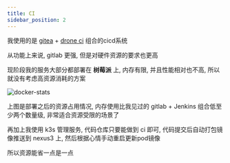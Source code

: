 ```yaml
---
title: CI
sidebar_position: 2
---
```


我使用的是 [gitea](https://gitea.io/zh-cn/) + [drone ci](https://www.drone.io/) 组合的cicd系统

从功能上来说, gitlab 更强, 但是对硬件资源的要求也更高

现阶段我的服务大部分都部署在 **树莓派** 上, 内存有限, 并且性能相对也不高, 所以就没有考虑高资源消耗的方案

![docker-stats](/img/gitea/gitea-drone-stats.png)

上图是部署之后的资源占用情况, 内存使用比我见过的 gitlab + Jenkins 组合低至少两个数量级, 非常适合资源受限的场景了

再加上我使用 k3s 管理服务, 代码仓库只要能做到 ci 即可, 代码提交后自动打包镜像推送到 nexus3 上, 然后根据心情手动重启更新pod镜像

所以资源能省一点是一点
